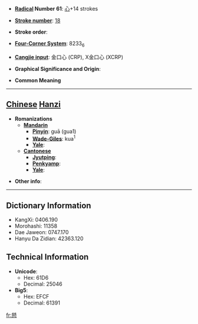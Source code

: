* '''[[Wiktionary:Chinese radical index| Radical]] Number 61''': [[Wiktionary:Chinese radical index 心|心]]+14 strokes

* '''[[Wiktionary:Chinese total strokes index|Stroke number]]''': [[Wiktionary:Chinese total strokes index 18|18]]

* '''Stroke order''': 

* '''[[Wiktionary:Chinese four corner index|Four-Corner System]]''': 8233<sub>6</sub>

* '''[[Wiktionary:Chinese Cangjie index|Cangjie input]]''': 金口心 (CRP), X金口心 (XCRP)

* '''Graphical Significance and Origin''': 

* '''Common Meaning'''

----

== [[Chinese]] [[Hanzi]] ==

* '''Romanizations'''
** '''[[Mandarin]]'''
*** '''[[Pinyin]]''': guā (gua1)
*** '''[[Wade-Giles]]''': kua<sup>1</sup>
*** '''[[Yale]]''': 
** '''[[Cantonese]]'''
*** '''[[Jyutping]]''':
*** '''[[Penkyamp]]''': 
*** '''[[Yale]]''': 

* '''Other info''': 

----

== Dictionary Information ==

* KangXi: 0406.190
* Morohashi: 11358
* Dae Jaweon: 0747.170
* Hanyu Da Zidian: 42363.120

== Technical Information ==

* '''Unicode''':
** Hex: 61D6
** Decimal: 25046
* '''Big5''':
** Hex: EFCF
** Decimal: 61391

[[fr:懖]]